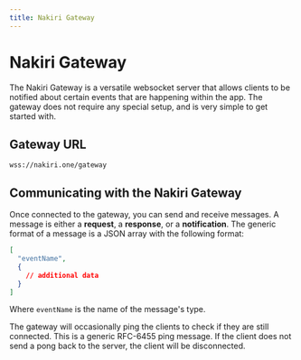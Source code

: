 ```yaml
---
title: Nakiri Gateway
---
```



# Nakiri Gateway

The Nakiri Gateway is a versatile websocket server that allows clients to be
notified about certain events that are happening within the app. The gateway
does not require any special setup, and is very simple to get started with.

## Gateway URL

```
wss://nakiri.one/gateway
```

## Communicating with the Nakiri Gateway

Once connected to the gateway, you can send and receive messages. A message is
either a **request**, a **response**, or a **notification**. The generic format
of a message is a JSON array with the following format:

```json
[
  "eventName",
  {
    // additional data
  }
]
```

Where `eventName` is the name of the message's type.

The gateway will occasionally ping the clients to check if they are still
connected. This is a generic RFC-6455 ping message. If the client does not send
a pong back to the server, the client will be disconnected.
